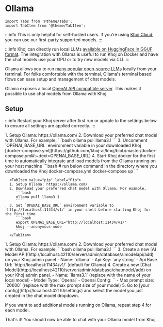 # Ollama

```mdx-code-block
import Tabs from '@theme/Tabs';
import TabItem from '@theme/TabItem';
```

:::info
This is only helpful for self-hosted users. If you're using [Khoj Cloud](https://app.khoj.dev), you can use our first-party supported models.
:::

:::info
Khoj can directly run local LLMs [available on HuggingFace in GGUF format](https://huggingface.co/models?library=gguf). The integration with Ollama is useful to run Khoj on Docker and have the chat models use your GPU or to try new models via CLI.
:::

Ollama allows you to run [many popular open-source LLMs](https://ollama.com/library) locally from your terminal.
For folks comfortable with the terminal, Ollama's terminal based flows can ease setup and management of chat models.

Ollama exposes a local [OpenAI API compatible server](https://github.com/ollama/ollama/blob/main/docs/openai.md#models). This makes it possible to use chat models from Ollama with Khoj.

## Setup
:::info
Restart your Khoj server after first run or update to the settings below to ensure all settings are applied correctly.
:::

<Tabs groupId="type" queryString>
  <TabItem value="first-run" label="First Run">
    <Tabs groupId="server" queryString>
      <TabItem value="docker" label="Docker">
      1. Setup Ollama: https://ollama.com/
      2. Download your preferred chat model with Ollama. For example,
         ```bash
         ollama pull llama3.1
         ```
      3. Uncomment `OPENAI_BASE_URL` environment variable in your downloaded Khoj [docker-compose.yml](https://github.com/khoj-ai/khoj/blob/master/docker-compose.yml#:~:text=OPENAI_BASE_URL)
      4. Start Khoj docker for the first time to automatically integrate and load models from the Ollama running on your host machine
         ```bash
         # run below command in the directory where you downloaded the Khoj docker-compose.yml
         docker-compose up
         ```
      </TabItem>

      <TabItem value="pip" label="Pip">
      1. Setup Ollama: https://ollama.com/
      2. Download your preferred chat model with Ollama. For example,
         ```bash
         ollama pull llama3.1
         ```
      3. Set `OPENAI_BASE_URL` environment variable to `http://localhost:11434/v1/` in your shell before starting Khoj for the first time
         ```bash
         export OPENAI_BASE_URL="http://localhost:11434/v1/"
         khoj --anonymous-mode
         ```
      </TabItem>
   </Tabs>
  </TabItem>
  <TabItem value="update" label="Update">
   1. Setup Ollama: https://ollama.com/
   2. Download your preferred chat model with Ollama. For example,
      ```bash
      ollama pull llama3.1
      ```
   3. Create a new [AI Model API](http://localhost:42110/server/admin/database/aimodelapi/add) on your Khoj admin panel
      - Name: `ollama`
      - Api Key: `any string`
      - Api Base Url: `http://localhost:11434/v1/` (default for Ollama)
   4. Create a new [Chat Model](http://localhost:42110/server/admin/database/chatmodel/add) on your Khoj admin panel.
      - Name: `llama3.1` (replace with the name of your local model)
      - Model Type: `Openai`
      - Openai Config: `<the ollama config you created in step 3>`
      - Max prompt size: `20000` (replace with the max prompt size of your model)
   5. Go to [your config](http://localhost:42110/settings) and select the model you just created in the chat model dropdown.

   If you want to add additional models running on Ollama, repeat step 4 for each model.
  </TabItem>
</Tabs>

That's it! You should now be able to chat with your Ollama model from Khoj.
